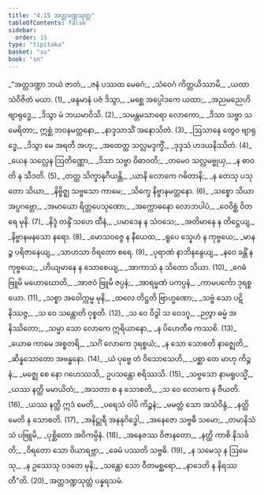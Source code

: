 ```yaml
---
title: "4.15 အတ္တဒဏ္ဍသုတ္တ"
tableOfContents: false
sidebar:
  order: 15
type: "tipitaka"
basket: "su"
book: "sn"
---
```



<DynamicBreadcrumb />

<Division number="942" book="sn" e="ch" v="18" p="424">

<Paragraph number="1117" type="verses" book="sn">
_“အတ္တဒဏ္ဍာ ဘယံ ဇာတံ,_  
_ဇနံ ပဿထ မေဓဂံ;_  
_သံဝေဂံ ကိတ္တယိဿာမိ,_  
_ယထာ သံဝိဇိတံ မယာ. (1)_  

</Paragraph>

</Division>
<Division number="943" book="sn" e="ch" v="18" p="424">

<Paragraph number="1118" type="verses" book="sn">
_ဖန္ဒမာနံ ပဇံ ဒိသွာ,_  
_မစ္ဆေ အပ္ပေါဒကေ ယထာ;_  
_အညမညေဟိ ဗျာရုဒ္ဓေ,_  
_ဒိသွာ မံ ဘယမာဝိသိ. (2)_  

</Paragraph>

</Division>
<Division number="944" book="sn" e="ch" v="18" p="424">

<Paragraph number="1119" type="verses" book="sn">
_သမန္တမသာရော လောကော,_  
_ဒိသာ သဗ္ဗာ သမေရိတာ;_  
ဣစ္ဆံ ဘဝနမတ္တနော,_  
_နာဒ္ဒသာသိံ အနောသိတံ. (3)_  

</Paragraph>

</Division>
<Division number="945" book="sn" e="ch" v="18" p="424">

<Paragraph number="1120" type="verses" book="sn">
_ဩသာနေ တွေဝ ဗျာရုဒ္ဓေ,_  
_ဒိသွာ မေ အရတီ အဟု;_  
_အထေတ္ထ သလ္လမဒ္ဒက္ခိံ,_  
_ဒုဒ္ဒသံ ဟဒယနိဿိတံ. (4)_  

</Paragraph>

</Division>
<Division number="946" book="sn" e="ch" v="18" p="424">

<Paragraph number="1121" type="verses" book="sn">
_ယေန သလ္လေန ဩတိဏ္ဏော,_  
_ဒိသာ သဗ္ဗာ ဝိဓာဝတိ;_  
_တမေဝ သလ္လမဗ္ဗုယှ,_  
_န ဓာဝတိ န သီဒတိ. (5)_  

</Paragraph>

</Division>
<Division number="947" book="sn" e="ch" v="18" p="424">

<Paragraph number="1122" type="verses" book="sn">
_တတ္ထ သိက္ခာနုဂီယန္တိ,_  
_ယာနိ လောကေ ဂဓိတာနိ;_  
_န တေသု ပသုတော သိယာ,_  
_နိဗ္ဗိဇ္ဈ သဗ္ဗသော ကာမေ;_  
_သိက္ခေ နိဗ္ဗာနမတ္တနော. (6)_  

</Paragraph>

</Division>
<Division number="948" book="sn" e="ch" v="18" p="424">

<Paragraph number="1123" type="verses" book="sn">
_သစ္စော သိယာ အပ္ပဂဗ္ဘော,_  
_အမာယော ရိတ္တပေသုဏော;_  
_အက္ကောဓနော လောဘပါပံ,_  
_ဝေဝိစ္ဆံ ဝိတရေ မုနိ. (7)_  

</Paragraph>

</Division>
<Division number="949" book="sn" e="ch" v="18" p="424">

<Paragraph number="1124" type="verses" book="sn">
_နိဒ္ဒံ တန္ဒိံ သဟေ ထီနံ,_  
_ပမာဒေန န သံဝသေ;_  
_အတိမာနေ န တိဋ္ဌေယျ,_  
_နိဗ္ဗာနမနသော နရော. (8)_  

</Paragraph>

</Division>
<Division number="950" book="sn" e="ch" v="18" p="425">

<Paragraph number="1125" type="verses" book="sn">
_မောသဝဇ္ဇေ န နီယေထ,_  
_ရူပေ သ္နေဟံ န ကုဗ္ဗယေ;_  
_မာနဉ္စ ပရိဇာနေယျ,_  
_သာဟသာ ဝိရတော စရေ. (9)_  

</Paragraph>

</Division>
<Division number="951" book="sn" e="ch" v="18" p="425">

<Paragraph number="1126" type="verses" book="sn">
_ပုရာဏံ နာဘိနန္ဒေယျ,_  
_နဝေ ခန္တိံ န ကုဗ္ဗယေ;_  
_ဟိယျမာနေ န သောစေယျ,_  
_အာကာသံ န သိတော သိယာ. (10)_  

</Paragraph>

</Division>
<Division number="952" book="sn" e="ch" v="18" p="425">

<Paragraph number="1127" type="verses" book="sn">
_ဂေဓံ ဗြူမိ မဟောဃောတိ,_  
_အာဇဝံ ဗြူမိ ဇပ္ပနံ;_  
_အာရမ္မဏံ ပကပ္ပနံ,_  
_ကာမပင်္ကော ဒုရစ္စယော. (11)_  

</Paragraph>

</Division>
<Division number="953" book="sn" e="ch" v="18" p="425">

<Paragraph number="1128" type="verses" book="sn">
_သစ္စာ အဝေါက္ကမ္မ မုနိ,_  
_ထလေ တိဋ္ဌတိ ဗြာဟ္မဏော;_  
_သဗ္ဗံ သော ပဋိနိဿဇ္ဇ,_  
_သ ဝေ သန္တောတိ ဝုစ္စတိ. (12)_  

</Paragraph>

</Division>
<Division number="954" book="sn" e="ch" v="18" p="425">

<Paragraph number="1129" type="verses" book="sn">
_သ ဝေ ဝိဒွါ သ ဝေဒဂူ,_  
_ဉတွာ ဓမ္မံ အနိဿိတော;_  
_သမ္မာ သော လောကေ ဣရိယာနော,_  
_န ပိဟေတီဓ ကဿစိ. (13)_  

</Paragraph>

</Division>
<Division number="955" book="sn" e="ch" v="18" p="425">

<Paragraph number="1130" type="verses" book="sn">
_ယောဓ ကာမေ အစ္စတရိ,_  
_သင်္ဂံ လောကေ ဒုရစ္စယံ;_  
_န သော သောစတိ နာဇ္ဈေတိ,_  
_ဆိန္နသောတော အဗန္ဓနော. (14)_  

</Paragraph>

</Division>
<Division number="956" book="sn" e="ch" v="18" p="425">

<Paragraph number="1131" type="verses" book="sn">
_ယံ ပုဗ္ဗေ တံ ဝိသောသေဟိ,_  
_ပစ္ဆာ တေ မာဟု ကိဉ္စနံ;_  
_မဇ္ဈေ စေ နော ဂဟေဿသိ,_  
ဥပသန္တော စရိဿသိ. (15)_  

</Paragraph>

</Division>
<Division number="957" book="sn" e="ch" v="18" p="425">

<Paragraph number="1132" type="verses" book="sn">
_သဗ္ဗသော နာမရူပသ္မိံ,_  
_ယဿ နတ္ထိ မမာယိတံ;_  
_အသတာ စ န သောစတိ,_  
_သ ဝေ လောကေ န ဇီယတိ. (16)_  

</Paragraph>

</Division>
<Division number="958" book="sn" e="ch" v="18" p="425">

<Paragraph number="1133" type="verses" book="sn">
_ယဿ နတ္ထိ ဣဒံ မေတိ,_  
_ပရေသံ ဝါပိ ကိဉ္စနံ;_  
_မမတ္တံ သော အသံဝိန္ဒံ,_  
_နတ္ထိ မေတိ န သောစတိ. (17)_  

</Paragraph>

</Division>
<Division number="959" book="sn" e="ch" v="18" p="425">

<Paragraph number="1134" type="verses" book="sn">
_အနိဋ္ဌုရီ အနနုဂိဒ္ဓေါ,_  
_အနေဇော သဗ္ဗဓီ သမော;_  
_တမာနိသံသံ ပဗြူမိ,_  
_ပုစ္ဆိတော အဝိကမ္ပိနံ. (18)_  

</Paragraph>

</Division>
<Division number="960" book="sn" e="ch" v="18" p="425">

<Paragraph number="1135" type="verses" book="sn">
_အနေဇဿ ဝိဇာနတော,_  
_နတ္ထိ ကာစိ နိသင်္ခတိ;_  
_ဝိရတော သော ဝိယာရဗ္ဘာ,_  
_ခေမံ ပဿတိ သဗ္ဗဓိ. (19)_  

</Paragraph>

</Division>
<Division number="961" book="sn" e="ch" v="18" p="425">

<Paragraph number="1136" type="verses" book="sn">
_န သမေသု န ဩမေသု,_  
_န ဥဿေသု ဝဒတေ မုနိ;_  
_သန္တော သော ဝီတမစ္ဆရော,_  
_နာဒေတိ န နိရဿတီ”တိ. (20)_  


</Paragraph>
</Division>

<Paragraph number="1137" type="center" book="sn">
အတ္တဒဏ္ဍသုတ္တံ ပန္နရသမံ.
</Paragraph>